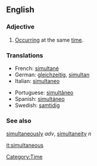 ==English==
===Adjective===
# [[Occur]]ring at the same [[time]].

===Translations===
{{top}}
*French: [[simultané]]
*German: [[gleichzeitig]], [[simultan]]
*Italian: [[simultaneo]]
{{mid}}
*Portuguese: [[simultâneo]]
*Spanish: [[simultáneo]]
*Swedish: [[samtidig]]
{{bottom}}

===See also===
[[simultaneously]] ''adv'', [[simultaneity]] ''n''

[[Category:Time]]
[[it:simultaneous]]